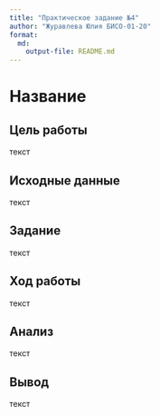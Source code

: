 ```yaml
---
title: "Практическое задание №4"
author: "Журавлева Юлия БИСО-01-20"
format:   
  md:
    output-file: README.md
---
```


# Название

## Цель работы

текст

## Исходные данные

текст

## Задание

текст

## Ход работы

текст

## Анализ

текст

## Вывод

текст